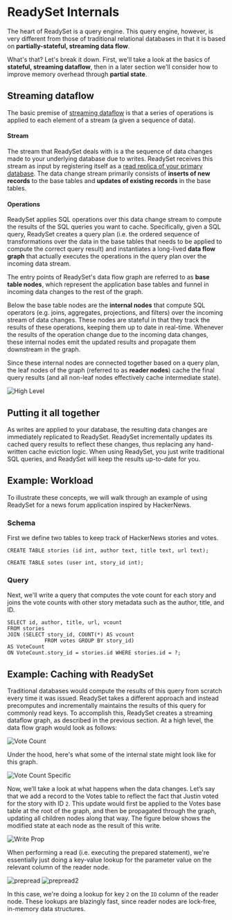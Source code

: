 # ReadySet Internals

The heart of ReadySet is a query engine. This query engine, however, is very different from those of 
traditional relational databases in that it is based on **partially-stateful, streaming data flow**. 

What's that? Let's break it down. First, we'll take a look at the basics of **stateful, streaming dataflow**, then 
in a later section we'll consider how to improve memory overhead through **partial state**. 

## Streaming dataflow 
The basic premise of [streaming dataflow](https://en.wikipedia.org/wiki/Stream_processing) is that a series 
of operations is applied to each element of a stream (a given a sequence of data). 

#### Stream

The stream that ReadySet deals with is a the sequence of data changes made to your underlying database due to writes. 
ReadySet receives this stream as input by registering itself as a [read replica of your primary database](https://dev.mysql.com/doc/internals/en/replication.html). 
The data change stream primarily consists of **inserts of new records** to the base tables and **updates of 
existing records** in the base tables.  

#### Operations 

ReadySet applies SQL operations over this data change stream to compute the results of the SQL queries you want to cache. 
Specifically, given a SQL query, ReadySet creates a query plan (i.e. the ordered sequence of transformations over the data in 
the base tables that needs to be applied to compute the correct query result) and instantiates a long-lived **data flow graph** that 
actually executes the operations in the query plan over the incoming data stream. 

The entry points of ReadySet's data flow graph are referred to as **base table nodes**, which represent the application base tables 
and funnel in incoming data changes to the rest of the graph. 

Below the base table nodes are the **internal nodes** that compute SQL operators (e.g. joins, aggregates, projections, and filters)
over the incoming stream of data changes. These nodes are stateful in that they track the results of these operations, keeping 
them up to date in real-time. Whenever the results of the operation change due to the incoming data changes, these internal nodes 
emit the updated results and propagate them downstream in the graph.

Since these internal nodes are connected together based on a query plan, the leaf nodes of the graph (referred to as **reader nodes**) 
cache the final query results (and all non-leaf nodes effectively cache intermediate state). 

![High Level](/high-level-graph.png)

## Putting it all together

As writes are applied to your database, the resulting data changes are immediately replicated to ReadySet. ReadySet incrementally 
updates its cached query results to reflect these changes, thus replacing any hand-written cache eviction logic. When using ReadySet,
you just write traditional SQL queries, and ReadySet will keep the results up-to-date for you. 



## Example: Workload
To illustrate these concepts, we will walk through an example of using ReadySet for a news forum application inspired by HackerNews.

### Schema
First we define two tables to keep track of HackerNews stories and votes. 

``` CREATE TABLE stories (id int, author text, title text, url text); ```

```CREATE TABLE sotes (user int, story_id int);``` 

### Query 

Next, we'll write a query that computes the vote count for each story and joins the 
vote counts with other story metadata such as the author, title, and ID.  

```
SELECT id, author, title, url, vcount 
FROM stories 
JOIN (SELECT story_id, COUNT(*) AS vcount 
            FROM votes GROUP BY story_id)  
AS VoteCount 
ON VoteCount.story_id = stories.id WHERE stories.id = ?; 

``` 

## Example: Caching with ReadySet

Traditional databases would compute the results of this query from scratch every time it was issued. ReadySet takes a 
different approach and instead precomputes and incrementally maintains the results of this query for commonly read keys.
To accomplish this, ReadySet creates a streaming dataflow graph, as described in the previous section. At a high level, the 
data flow graph would look as follows:

![Vote Count](/prepared-to-high-level.png)

Under the hood, here's what some of the internal state might look like for this graph. 

![Vote Count Specific](/votequeryspecific.png)

Now, we’ll take a look at what happens when the data changes. Let’s say that we add a record to the Votes table to 
reflect the fact that Justin voted for the story with ID `2`. This update would first be applied to the Votes base table at 
the root of the graph, and then be propagated through the graph, updating all children nodes along that way. 
The figure below shows the modified state at each node as the result of this write.

![Write Prop](/writeprop.gif)

When performing a read (i.e. executing the prepared statement), we're essentially just doing a key-value lookup for the parameter 
value on the relevant column of the reader node. 

![prepread](/executeread.png)
![prepread2](/executeread2.png)

In this case, we're doing a lookup for key `2` on the `ID` column of the reader node. These lookups are blazingly fast, since reader 
nodes are lock-free, in-memory data structures. 
